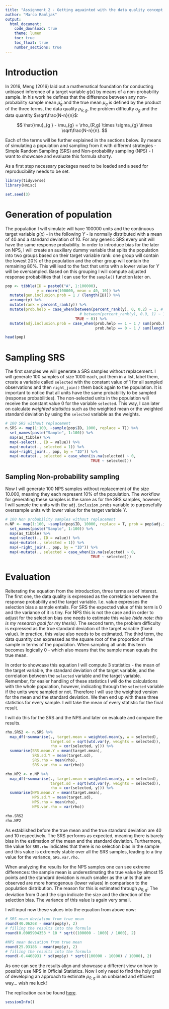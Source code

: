 ```yaml
---
title: "Assignment 2 - Getting aquainted with the data quality concept by Meng"
author: "Marco Ramljak"
output:  
  html_document:
    code_download: true
    theme: lumen 
    toc: true  
    toc_float: true
    number_sections: true
---
```


# Introduction

In 2016, Meng (2016) laid out a mathematical foundation for conducting unbiased inference of a target variable $g(x)$ by means of a non-probability sample. In his work he defines that the difference between any non-probability sample mean $\hat{\mu}_{g }$ and the true mean $\mu_{g}$ is defined by the product of the three terms, the data quality $\rho_{R,g}$, the problem difficulty $\sigma_{g}$ and the data quantity $\sqrt\frac{N-n}{n}$:

$$
\hat{\mu}_{g } - \mu_{g} = \rho_{R,g} \times \sigma_{g} \times \sqrt\frac{N-n}{n}.
$$

Each of the terms will be further explained in the sections below. By means of simulating a population and sampling from it with different strategies - Simple Random Sampling (SRS) and Non-probability sampling (NPS) - I want to showcase and evaluate this formula shorty.

As a first step necessary packages need to be loaded and a seed for reproducibility needs to be set.

```r
library(tidyverse)
library(Hmisc)

set.seed(3)
```

# Generation of population

The population I will simulate will have 100000 units and the continuous target variable $g(x)$ - in the following $Y$ - is normally distributed with a mean of 40 and a standard deviation of 10. For any generic SRS every unit will have the same response probability. In order to introduce bias for the later on NPS, I will create an auxiliary dummy variable that splits the population into two groups based on their target variable rank: one group will contain the lowest 20% of the population and the other group will contain the remaining 80%. This will lead to the fact that units with a lower value for $Y$ will be oversampled. Based on this grouping I will compute adjusted response probabilities that I can use for the `sample()` function later on.

```r
pop <- tibble(ID = paste0("A", 1:100000), 
              y = rnorm(100000, mean = 40, 10)) %>% 
  mutate(gen.inclusion.prob = 1 / (length(ID))) %>% 
  arrange(y) %>% 
  mutate(rank = percent_rank(y)) %>% 
  mutate(prob.help = case_when(between(percent_rank(y), 0, 0.2) ~ 1, #| # min(y) < y < 1
                                 # between(percent_rank(y), 0.9, 1) ~ 1, # 10 < y < max(y)
                               TRUE ~ 0)) %>% 
  mutate(adj.inclusion.prob = case_when(prob.help == 1 ~ 1 / sum(prob.help),
                                        prob.help == 0 ~ 1 / sum(length(ID) - prob.help)))

head(pop)
```

# Sampling SRS

The first samples we will generate a SRS samples without replacement. I will generate 100 samples of size 1000 each, put them in a list, label them, create a variable called `selected` with the constant value of 1 for all sampled observations and then `right_join()` them back again to the population. It is important to notice that all units have the same probability to be sampled (response probabilities). The non-selected units in the population will receive the constant value 0 for the variable `selected`. This way, I can later on calculate *weighted statistics* such as the weighted mean or the weighted standard deviation by using the `selected` variable as the weights.

```r
# 100 SRS without replacement
n.SRS <- map(1:100, ~sample(pop$ID, 1000, replace = T)) %>%
  set_names(paste("Sample", 1:100)) %>% 
  map(as_tibble) %>% 
  map(~select(., ID = value)) %>% 
  map(~mutate(., selected = 1)) %>% 
  map(~right_join(., pop, by = "ID")) %>% 
  map(~mutate(., selected = case_when(is.na(selected) ~ 0,
                                      TRUE ~ selected)))
```

## Sampling Non-probability sampling

Now I will generate 100 NPS samples without replacement of the size 10.000, meaning they each represent 10% of the population. The workflow for generating these samples is the same as for the SRS samples, however, I will sample the units with the `adj.inclusion.probs` variable to purposefully oversample units with lower value for the target variable $Y$.

```r
# 100 Non probability samples without replacement
n.NP <- map(1:100, ~sample(pop$ID, 10000, replace = T, prob = pop$adj.inclusion.prob)) %>%
  set_names(paste("Sample", 1:100)) %>% 
  map(as_tibble) %>% 
  map(~select(., ID = value)) %>% 
  map(~mutate(., selected = 1)) %>% 
  map(~right_join(., pop, by = "ID")) %>% 
  map(~mutate(., selected = case_when(is.na(selected) ~ 0,
                                      TRUE ~ selected)))
```

# Evaluation

Reiterating the equation from the introduction, three terms are of interest. The first one, the data quality is expressed as the correlation between the response probability and the target variable. I.e. value expresses the selection bias a sample entails. For SRS the expected value of this term is 0 and the variance of it is tiny. For NPS this is not the case and in order to adjust for the selection bias one needs to estimate this value *(side note: this is my research goal for my thesis).* The second term, the problem difficulty is expressed as the true standard deviation of the target variable (fixed value). In practice, this value also needs to be estimated. The third term, the data quantity can expressed as the square root of the proportion of the sample in terms of the population. When sampling all units this term becomes logically 0 - which also means that the sample mean equals the true mean.

In order to showcase this equation I will compute 3 statistics - the mean of the target variable, the standard deviation of the target variable, and the correlation between the `selected` variable and the target variable. Remember, for easier handling of these statistics I will do the calculations with the whole population, however, indicating through the `selected` variable if the units were sampled or not. Therefore I will use the weighted version for the mean and the standard deviation. We then end up with these three statistics for every sample. I will take the mean of every statistic for the final result.

I will do this for the SRS and the NPS and later on evaluate and compare the results.

```r
rho.SRS2 <- n.SRS %>% 
  map_df(~summarise(., target.mean = weighted.mean(y, w = selected), 
                    target.sd = sqrt(wtd.var(y, weights = selected)),
                    rho = cor(selected, y))) %>% 
  summarise(SRS.mean.Y = mean(target.mean), 
            SRS.sd.Y = mean(target.sd),
            SRS.rho = mean(rho), 
            SRS.var.rho = var(rho))

rho.NP2 <- n.NP %>% 
  map_df(~summarise(., target.mean = weighted.mean(y, w = selected), 
                    target.sd = sqrt(wtd.var(y, weights = selected)),
                    rho = cor(selected, y))) %>%  
  summarise(NPS.mean.Y = mean(target.mean), 
            NPS.sd.Y = mean(target.sd),
            NPS.rho = mean(rho), 
            NPS.var.rho = var(rho))

rho.SRS2
rho.NP2

```

As established before the true mean and the true standard deviation are 40 and 10 respectively. The SRS performs as expected, meaning there is barely bias in the estimation of the mean and the standard deviation. Furthermore, the value for `SRS.rho` indicates that there is no selection bias in the sample and this value is extremely stable over all the SRS samples, leading to a tiny value for the variance, `SRS.var.rho.`

When analyzing the results for the NPS samples one can see extreme differences: the sample mean is underestimating the true value by almost 15 points and the standard deviation is much smaller as the units that are observed are more homogenous (lower values) in comparison to the population distribution. The reason for this is estimated through $\rho_{R,g}$: The deviation from 0 and the sign indicate the size and the direction of the selection bias. The variance of this value is again very small.

I will input now these values into the equation from above now:

```r
# SRS mean deviation from true mean
round(40.06268 - mean(pop$y), 2)
# filling the results into the formula
round(0.0005904353 * 10 * sqrt((100000 - 1000) / 1000), 2)
```

```r
#NPS mean deviation from true mean
round(25.93186 - mean(pop$y), 2)
# filling the results into the formula
round(-0.4468931 * sd(pop$y) * sqrt((100000 - 10000) / 10000), 2)
```

As one can see the results align and showcase a different view on how to possibly use NPS in Official Statistics. Now I only need to find the holy grail of developing an approach to estimate $\rho_{R,g}$ in an unbiased and efficient way... wish me luck!

The replication can be found [here](https://github.com/R-ramljak/markup2020/blob/master/Replication%20of%20assignment%202.r).

```r
sessionInfo()
```
